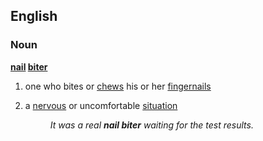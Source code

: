 ==English==
===Noun===
'''[[nail]] [[biter]]'''
#one who bites or [[chews]] his or her [[fingernails]]
#{{idiom}} a [[nervous]] or uncomfortable [[situation]]
#:''It was a real '''nail biter''' waiting for the test results.''
